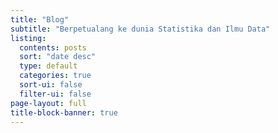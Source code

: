 ```yaml
---
title: "Blog"
subtitle: "Berpetualang ke dunia Statistika dan Ilmu Data"
listing:
  contents: posts
  sort: "date desc"
  type: default
  categories: true
  sort-ui: false
  filter-ui: false
page-layout: full
title-block-banner: true
---
```

